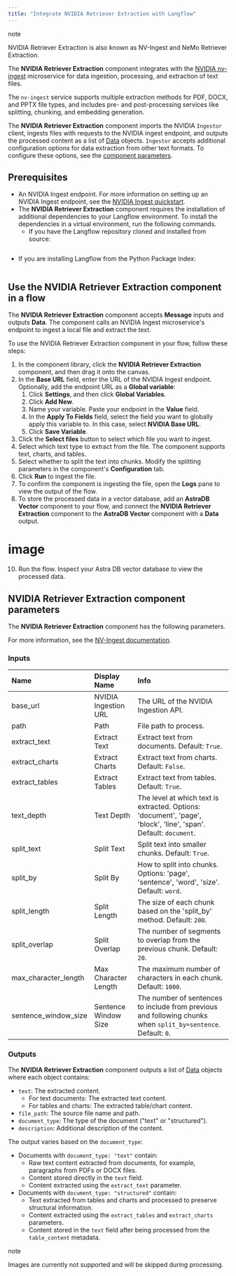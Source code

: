 ```yaml
---
title: "Integrate NVIDIA Retriever Extraction with Langflow"
---
```


<Note>
  note

  NVIDIA Retriever Extraction is also known as NV-Ingest and NeMo Retriever Extraction.
</Note>

The **NVIDIA Retriever Extraction** component integrates with the [NVIDIA nv-ingest](https://github.com/NVIDIA/nv-ingest) microservice for data ingestion, processing, and extraction of text files.

The `nv-ingest` service supports multiple extraction methods for PDF, DOCX, and PPTX file types, and includes pre- and post-processing services like splitting, chunking, and embedding generation.

The **NVIDIA Retriever Extraction** component imports the NVIDIA `Ingestor` client, ingests files with requests to the NVIDIA ingest endpoint, and outputs the processed content as a list of [Data](https://docs.langflow.org/concepts-objects#data-object) objects. `Ingestor` accepts additional configuration options for data extraction from other text formats. To configure these options, see the [component parameters](https://docs.langflow.org/integrations-nvidia-ingest#parameters).

## Prerequisites

- An NVIDIA Ingest endpoint. For more information on setting up an NVIDIA Ingest endpoint, see the [NVIDIA Ingest quickstart](https://github.com/NVIDIA/nv-ingest?tab=readme-ov-file#quickstart).
- The **NVIDIA Retriever Extraction** component requires the installation of additional dependencies to your Langflow environment. To install the dependencies in a virtual environment, run the following commands.
  - If you have the Langflow repository cloned and installed from source:

```
```

- If you are installing Langflow from the Python Package Index:

```
```

## Use the NVIDIA Retriever Extraction component in a flow

The **NVIDIA Retriever Extraction** component accepts **Message** inputs and outputs **Data**. The component calls an NVIDIA Ingest microservice's endpoint to ingest a local file and extract the text.

To use the NVIDIA Retriever Extraction component in your flow, follow these steps:

1. In the component library, click the **NVIDIA Retriever Extraction** component, and then drag it onto the canvas.
2. In the **Base URL** field, enter the URL of the NVIDIA Ingest endpoint. Optionally, add the endpoint URL as a **Global variable**:
   1. Click **Settings**, and then click **Global Variables**.
   2. Click **Add New**.
   3. Name your variable. Paste your endpoint in the **Value** field.
   4. In the **Apply To Fields** field, select the field you want to globally apply this variable to. In this case, select **NVIDIA Base URL**.
   5. Click **Save Variable**.
3. Click the **Select files** button to select which file you want to ingest.
4. Select which text type to extract from the file. The component supports text, charts, and tables.
5. Select whether to split the text into chunks. Modify the splitting parameters in the component's **Configuration** tab.
6. Click **Run** to ingest the file.
7. To confirm the component is ingesting the file, open the **Logs** pane to view the output of the flow.
8. To store the processed data in a vector database, add an **AstraDB Vector** component to your flow, and connect the **NVIDIA Retriever Extraction** component to the **AstraDB Vector** component with a **Data** output.

# image

10. Run the flow. Inspect your Astra DB vector database to view the processed data.

## NVIDIA Retriever Extraction component parameters

The **NVIDIA Retriever Extraction** component has the following parameters.

For more information, see the [NV-Ingest documentation](https://nvidia.github.io/nv-ingest/user-guide/).

### Inputs

| Name                 | Display Name         | Info                                                                                                             |
| :------------------- | :------------------- | :--------------------------------------------------------------------------------------------------------------- |
| base_url             | NVIDIA Ingestion URL | The URL of the NVIDIA Ingestion API.                                                                             |
| path                 | Path                 | File path to process.                                                                                            |
| extract_text         | Extract Text         | Extract text from documents. Default: `True`.                                                                    |
| extract_charts       | Extract Charts       | Extract text from charts. Default: `False`.                                                                      |
| extract_tables       | Extract Tables       | Extract text from tables. Default: `True`.                                                                       |
| text_depth           | Text Depth           | The level at which text is extracted. Options: 'document', 'page', 'block', 'line', 'span'. Default: `document`. |
| split_text           | Split Text           | Split text into smaller chunks. Default: `True`.                                                                 |
| split_by             | Split By             | How to split into chunks. Options: 'page', 'sentence', 'word', 'size'. Default: `word`.                          |
| split_length         | Split Length         | The size of each chunk based on the 'split_by' method. Default: `200`.                                           |
| split_overlap        | Split Overlap        | The number of segments to overlap from the previous chunk. Default: `20`.                                        |
| max_character_length | Max Character Length | The maximum number of characters in each chunk. Default: `1000`.                                                 |
| sentence_window_size | Sentence Window Size | The number of sentences to include from previous and following chunks when `split_by=sentence`. Default: `0`.    |

### Outputs

The **NVIDIA Retriever Extraction** component outputs a list of [Data](https://docs.langflow.org/concepts-objects#data-object) objects where each object contains:

- `text`: The extracted content.
  - For text documents: The extracted text content.
  - For tables and charts: The extracted table/chart content.
- `file_path`: The source file name and path.
- `document_type`: The type of the document ("text" or "structured").
- `description`: Additional description of the content.

The output varies based on the `document_type`:

- Documents with `document_type: "text"` contain:
  - Raw text content extracted from documents, for example, paragraphs from PDFs or DOCX files.
  - Content stored directly in the `text` field.
  - Content extracted using the `extract_text` parameter.
- Documents with `document_type: "structured"` contain:
  - Text extracted from tables and charts and processed to preserve structural information.
  - Content extracted using the `extract_tables` and `extract_charts` parameters.
  - Content stored in the `text` field after being processed from the `table_content` metadata.

<Note>
  note

  Images are currently not supported and will be skipped during processing.
</Note>